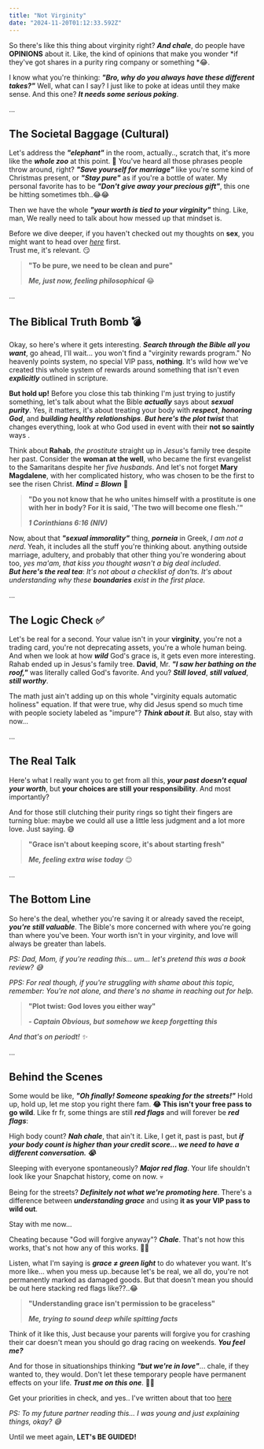 ```yaml
---
title: "Not Virginity"
date: "2024-11-20T01:12:33.592Z"
---
```


So there's like this thing about virginity right? _**And chale**_, do people have **OPINIONS** about it. Like, the kind of opinions that make you wonder *if they've got shares in a purity ring company or something *😂.

I know what you're thinking: _**"Bro, why do you always have these different takes?"**_ Well, what can I say? I just like to poke at ideas until they make sense. And this one? _**It needs some serious poking**_.

...

## The Societal Baggage (Cultural)

Let's address the _**"elephant"**_ in the room, actually.., scratch that, it's more like the _**whole zoo**_ at this point. 🐘 You've heard all those phrases people throw around, right? _**"Save yourself for marriage"**_ like you're some kind of Christmas present, or _**"Stay pure"**_ as if you're a bottle of water. My personal favorite has to be _**"Don't give away your precious gift"**_, this one be hitting sometimes tbh..😂😂

Then we have the whole _**"your worth is tied to your virginity"**_ thing. Like, man, We really need to talk about how messed up that mindset is.

Before we dive deeper, if you haven't checked out my thoughts on **sex**, you might want to head over _[here](/thoughts/so-sex)_ first.<br /> Trust me, it's relevant. 😏

> **"To be pure, we need to be clean and pure"**
>
> _**Me, just now, feeling philosophical**_ 😂

...

## The Biblical Truth Bomb 💣

Okay, so here's where it gets interesting. _**Search through the Bible all you want**_, go ahead, I'll wait... you won't find a "virginity rewards program." No heavenly points system, no special VIP pass, **nothing**. It's wild how we've created this whole system of rewards around something that isn't even _**explicitly**_ outlined in scripture.

**But hold up!** Before you close this tab thinking I'm just trying to justify something, let's talk about what the Bible _**actually**_ says about _**sexual purity**_. Yes, it matters, it's about treating your body with _**respect**_, _**honoring God**_, and _**building healthy relationships**_. _**But here's the plot twist**_ that changes everything, look at who God used in event with their **not so saintly** ways .

Think about **Rahab**, _the prostitute_ straight up in _Jesus_'s family tree despite her past. Consider the **woman at the well**, who became the first evangelist to the Samaritans despite her _five husbands_. And let's not forget **Mary Magdalene**, with her complicated history, who was chosen to be the first to see the risen Christ. _**Mind = Blown**_ 🤯

> **"Do you not know that he who unites himself with a prostitute is one with her in body? For it is said, 'The two will become one flesh.'"**
>
> _**1 Corinthians 6:16 (NIV)**_

Now, about that _**"sexual immorality"**_ thing, **_porneia_** in Greek, _I am not a nerd_. Yeah, it includes all the stuff you're thinking about. anything outside marriage, adultery, and probably that other thing you're wondering about too, _yes ma'am, that kiss you thought wasn't a big deal included_.<br /> _**But here's the real tea**_: _It's not about a checklist of don'ts. It's about understanding why these **boundaries** exist in the first place._

...

## The Logic Check ✅

Let's be real for a second. Your value isn't in your **virginity**, you're not a trading card, you're not deprecating assets, you're a whole human being. And when we look at how _**wild**_ God's grace is, it gets even more interesting. Rahab ended up in Jesus's family tree. **David**, Mr. _**"I saw her bathing on the roof,"**_ was literally called God's favorite. And you? _**Still loved**_, _**still valued**_, _**still worthy**_.

The math just ain't adding up on this whole "virginity equals automatic holiness" equation. If that were true, why did Jesus spend so much time with people society labeled as "impure"? _**Think about it**_.
But also, stay with now...

...

## The Real Talk

Here's what I really want you to get from all this, _**your past doesn't equal your worth**_, but **your choices are still your responsibility**. And most importantly?

And for those still clutching their purity rings so tight their fingers are turning blue: maybe we could all use a little less judgment and a lot more love. Just saying. 😅

> **"Grace isn't about keeping score, it's about starting fresh"**
>
> _**Me, feeling extra wise today**_ 😌

...

## The Bottom Line

So here's the deal, whether you're saving it or already saved the receipt, _**you're still valuable**_. The Bible's more concerned with where you're going than where you've been. Your worth isn't in your virginity, and love will always be greater than labels.

_PS: Dad, Mom, if you're reading this... um... let's pretend this was a book review? 😅_

_PPS: For real though, if you're struggling with shame about this topic, remember: You're not alone, and there's no shame in reaching out for help._

> **"Plot twist: God loves you either way"**
>
> _**- Captain Obvious, but somehow we keep forgetting this**_

_And that's on periodt! ✨_

...

## Behind the Scenes

Some would be like, _**"Oh finally! Someone speaking for the streets!"**_ Hold up, hold up, let me stop you right there fam. **😂 This isn't your free pass to go wild**. Like fr fr, some things are still _**red flags**_ and will forever be _**red flags**_:

High body count? _**Nah chale**_, that ain't it. Like, I get it, past is past, but _**if your body count is higher than your credit score... we need to have a different conversation. 😭**_

Sleeping with everyone spontaneously? _**Major red flag**_. Your life shouldn't look like your Snapchat history, come on now. 💀

Being for the streets? _**Definitely not what we're promoting here**_. There's a difference between _**understanding grace**_ and using **it as your VIP pass to wild out**.

Stay with me now...

Cheating because "God will forgive anyway"? _**Chale**_. That's not how this works, that's not how any of this works. 🤦‍♂️

Listen, what I'm saying is _**grace ≠ green light**_ to do whatever you want. It's more like... when you mess up..because let's be real, we all do, you're not permanently marked as damaged goods. But that doesn't mean you should be out here stacking red flags like??..😂

> **"Understanding grace isn't permission to be graceless"**
>
> _**Me, trying to sound deep while spitting facts**_

Think of it like this, Just because your parents will forgive you for crashing their car doesn't mean you should go drag racing on weekends. _**You feel me?**_

And for those in situationships thinking _**"but we're in love"**_... chale, if they wanted to, they would. Don't let these temporary people have permanent effects on your life. _**Trust me on this one**_. 😮‍💨

Get your priorities in check, and yes.. I've written about that too [here](/thoughts/getting-priorities-straight)

_PS: To my future partner reading this... I was young and just explaining things, okay? 😅_

Until we meet again, **LET's BE GUIDED!**
